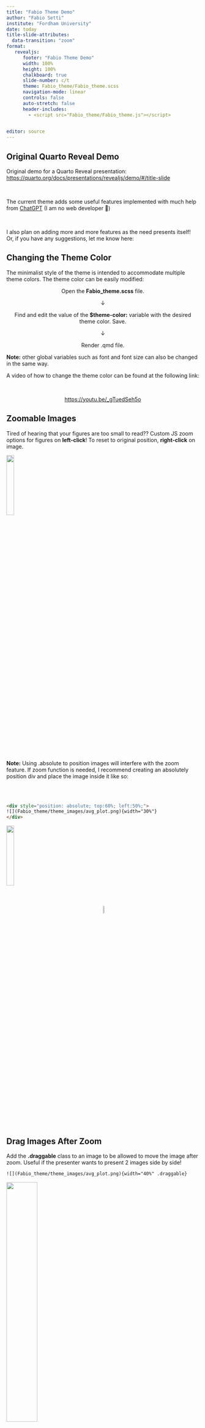 ```yaml
---
title: "Fabio Theme Demo"
author: "Fabio Setti"
institute: "Fordham University"
date: today
title-slide-attributes:
  data-transition: "zoom"
format:
   revealjs:
      footer: "Fabio Theme Demo"
      width: 100%
      height: 100%
      chalkboard: true
      slide-number: c/t 
      theme: Fabio_theme/Fabio_theme.scss
      navigation-mode: linear
      controls: false
      auto-stretch: false
      header-includes:
        - <script src="Fabio_theme/Fabio_theme.js"></script>

   
editor: source
---
```


## Original Quarto Reveal Demo

Original demo for a Quarto Reveal presentation: [https://quarto.org/docs/presentations/revealjs/demo/#/title-slide](https://quarto.org/docs/presentations/revealjs/demo/#/title-slide){target="blank"}

</br>

The current theme adds some useful features implemented with much help from 
[ChatGPT](https://chatgpt.com){target="blank"} (I am no web developer 🤷)

</br>

I also plan on adding more and more features as the need presents itself! Or, if you have any suggestions, let me know here: 


## Changing the Theme Color

The minimalist style of the theme is intended to accommodate multiple theme colors. The theme color can be easily modified:

:::{layout-ncol="2"}

:::col

<center>

Open the **Fabio_theme.scss** file.

&#8595;

Find and edit the value of the **$theme-color:** variable with the desired theme color. Save. 

&#8595;

Render .qmd file. 

</center>


**Note:** other global variables such as font and font size can also be changed in the same way.

:::

:::col

<center>

A video of how to change the theme color can be found at the following link:

</br>

[https://youtu.be/_gTuedSeh5o](https://youtu.be/_gTuedSeh5o){target="blank"}

</center>

:::
:::



## Zoomable Images  

Tired of hearing that your figures are too small to read?? Custom JS zoom options for figures on **left-click**! To reset to original position, **right-click** on image.


:::{layout-ncol="2"}

:::col

![](Fabio_theme/theme_images/avg_plot.png){width="20%"}     
:::


:::col

**Note:** Using .absolute to position images will interfere with the zoom feature. If zoom function is needed, I recommend creating an absolutely position div and place the image inside it like so:

</br>
</br>

```html
<div style="position: absolute; top:60%; left:50%;">
![](Fabio_theme/theme_images/avg_plot.png){width="30%"}
</div>
```

:::

:::

![](Fabio_theme/theme_images/avg_plot.png){width="20%"} 

<!-- to absolutely set images without interfering with zoom option -->

<div style="position: absolute; top:60%; left:50%;">
![](Fabio_theme/theme_images/avg_plot.png){width="30%"}
</div>

## Drag Images After Zoom

Add the **.draggable** class to an image to be allowed to move the image after zoom. Useful if the presenter wants to present 2 images side by side!

```html
![](Fabio_theme/theme_images/avg_plot.png){width="40%" .draggable} 
```



:::{layout-ncol="2"}

:::col

![](Fabio_theme/theme_images/avg_plot.png){width="40%" .draggable} 


![](Fabio_theme/theme_images/avg_plot.png){width="40%" .draggable} 

:::


:::col

Result after manually dragging the two images side by side:

![](Fabio_theme/theme_images/side_by_side_drag.png)

:::
:::


# If I think of Some Other Useful Features, I will Add them 👋


